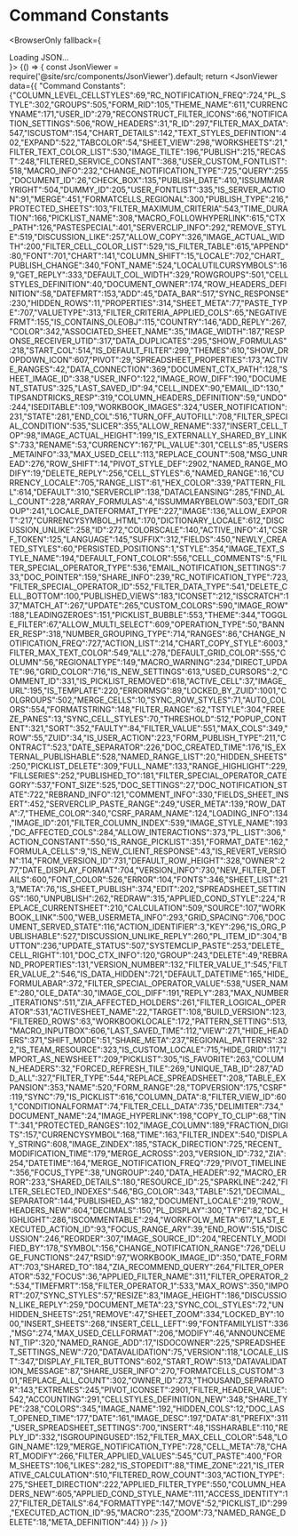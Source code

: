 
# Command Constants

<BrowserOnly fallback={<div>Loading JSON...</div>}>
{() => {
    const JsonViewer = require('@site/src/components/JsonViewer').default;
    return <JsonViewer data={{
        "Command Constants": {"COLUMN_LEVEL_CELLSTYLES":69,"RC_NOTIFICATION_FREQ":724,"PL_STYLE":302,"GROUPS":505,"FORM_RID":105,"THEME_NAME":611,"CURRENCYNAME":171,"USER_ID":279,"RECONSTRUCT_FILTER_ICONS":66,"NOTIFICATION_SETTINGS":506,"ROW_HEADERS":31,"R_ID":297,"FILTER_MAX_DATA":547,"ISCUSTOM":154,"CHART_DETAILS":142,"TEXT_STYLES_DEFINTION":402,"EXPAND":522,"TABCOLOR":54,"SHEET_VIEW":298,"WORKSHEETS":21,"FILTER_TEXT_COLOR_LIST":530,"IMAGE_TILTE":196,"PUBLISH":215,"RECAST":248,"FILTERED_SERVICE_CONSTANT":368,"USER_CUSTOM_FONTLIST":518,"MACRO_INFO":232,"CHANGE_NOTIFICATION_TYPE":725,"QUERY":255,"DOCUMENT_ID":26,"CHECK_BOX":135,"PUBLISH_DATE":410,"ISSUMMARYRIGHT":504,"DUMMY_ID":205,"USER_FONTLIST":335,"IS_SERVER_ACTION":91,"MERGE":451,"FORMATCELLS_REGIONAL":300,"PUBLISH_TYPE":216,"PROTECTED_SHEETS":103,"FILTER_MAXIMUM_CRITERIA":543,"TIME_DURATION":166,"PICKLIST_NAME":308,"MACRO_FOLLOWHYPERLINK":615,"CTX_PATH":126,"PASTESPECIAL":401,"SERVERCLIP_INFO":292,"REMOVE_STYLE":519,"DISCUSSION_LIKE":257,"ALLOW_COPY":326,"IMAGE_ACTUAL_WIDTH":200,"FILTER_CELL_COLOR_LIST":529,"IS_FILTER_TABLE":615,"APPEND":80,"FONT":701,"CHART":141,"COLUMN_SHIFT":15,"LOCALE":702,"CHART_PUBLISH_CHANGE":340,"FONT_NAME":524,"LOCALUTILCURSYMBOLS":169,"GET_REPLY":333,"DEFAULT_COL_WIDTH":329,"ROWGROUPS":501,"CELLSTYLES_DEFINITION":40,"DOCUMENT_OWNER":174,"ROW_HEADERS_DEFINITION":58,"DATEFMRT":153,"ADD":45,"DATA_BAR":517,"SYNC_RESPONSE":230,"HIDDEN_ROWS":11,"PROPERTIES":314,"SHEET_META":77,"PASTE_TYPE":707,"VALUETYPE":313,"FILTER_CRITERIA_APPLIED_COLS":65,"NEGATIVEFRMT":155,"IS_CONTAINS_OLEOBJ":115,"COUNTRY":146,"ADD_REPLY":267,"COLOR":342,"ASSOCIATED_SHEET_NAME":35,"IMAGE_WIDTH":187,"RESPONSE_RECEIVER_UTID":317,"DATA_DUPLICATES":295,"SHOW_FORMULAS":218,"START_COL":514,"IS_DEFAULT_FILTER":299,"THEMES":610,"SHOW_DROPDOWN_ICON":607,"PIVOT":29,"SPREADSHEET_PROPERTIES":173,"ACTIVE_RANGES":42,"DATA_CONNECTION":369,"DOCUMENT_CTX_PATH":128,"SHEET_IMAGE_ID":338,"USER_INFO":122,"IMAGE_ROW_DIFF":190,"DOCUMENT_STATUS":325,"LAST_SAVED_ID":94,"CELL_INDEX":90,"EMAIL_ID":130,"TIPSANDTRICKS_RESP":319,"COLUMN_HEADERS_DEFINITION":59,"UNDO":244,"ISEDITABLE":109,"WORKBOOK_IMAGES":324,"USER_NOTIFICATION":231,"STATE":281,"END_COL":516,"TURN_OFF_AUTOFILL":708,"FILTER_SPECIAL_CONDITION":535,"SLICER":355,"ALLOW_RENAME":337,"INSERT_CELL_TOP":98,"IMAGE_ACTUAL_HEIGHT":199,"IS_EXTERNALLY_SHARED_BY_LINKS":733,"RENAME":53,"CURRENCY":167,"PL_VALUE":301,"CELLS":85,"USERS_METAINFO":33,"MAX_USED_CELL":113,"REPLACE_COUNT":508,"MSG_UNREAD":276,"ROW_SHIFT":14,"PIVOT_STYLE_DEF":2902,"NAMED_RANGE_MODIFY":19,"DELETE_REPLY":256,"CELL_STYLES":6,"NAMED_RANGE":16,"CURRENCY_LOCALE":705,"RANGE_LIST":61,"HEX_COLOR":339,"PATTERN_FILL":614,"DEFAULT":310,"SERVERCLIP":138,"DATACLEANSING":285,"FIND_ALL_COUNT":228,"ARRAY_FORMULAS":4,"ISSUMMARYBELOW":503,"EDIT_GROUP":241,"LOCALE_DATEFORMAT_TYPE":227,"IMAGE":136,"ALLOW_EXPORT":217,"CURRENCYSYMBOL_HTML":170,"DICTIONARY_LOCALE":612,"DISCUSSION_UNLIKE":258,"ID":272,"COLORSCALE":140,"ACTIVE_INFO":41,"CSRF_TOKEN":125,"LANGUAGE":145,"SUFFIX":312,"FIELDS":450,"NEWLY_CREATED_STYLES":60,"PERSISTED_POSITIONS":1,"STYLE":354,"IMAGE_TEXT_STYLE_NAME":194,"DEFAULT_FONT_COLOR":556,"CELL_COMMENTS":5,"FILTER_SPECIAL_OPERATOR_TYPE":536,"EMAIL_NOTIFICATION_SETTINGS":733,"DOC_POINTER":159,"SHARE_INFO":239,"RC_NOTIFICATION_TYPE":723,"FILTER_SPECIAL_OPERATOR_ID":552,"FILTER_DATA_TYPE":541,"DELETE_CELL_BOTTOM":100,"PUBLISHED_VIEWS":183,"ICONSET":212,"ISSCRATCH":137,"MATCH_AT":267,"UPDATE":265,"CUSTOM_COLORS":590,"IMAGE_ROW":188,"LEADINGZEROES":151,"PICKLIST_BUBBLE":553,"THEME":344,"TOGGLE_FILTER":67,"ALLOW_MULTI_SELECT":609,"OPERATION_TYPE":50,"BANNER_RESP":318,"NUMBER_GROUPING_TYPE":714,"RANGES":86,"CHANGE_NOTIFICATION_FREQ":727,"ACTION_LIST":214,"CHART_COPY_STYLE":6003,"FILTER_MAX_TEXT_COLOR":549,"ALL":278,"DEFAULT_GRID_COLOR":555,"COLUMN":56,"REGIONALTYPE":149,"MACRO_WARNING":234,"DIRECT_UPDATE":96,"GRID_COLOR":716,"IS_NEW_SETTINGS":613,"USED_CURSORS":2,"COMMENT_ID":331,"IS_PICKLIST_REMOVED":618,"ACTIVE_CELL":37,"IMAGE_URL":195,"IS_TEMPLATE":220,"ERRORMSG":89,"LOCKED_BY_ZUID":1001,"COLGROUPS":502,"MERGE_CELLS":10,"SYNC_ROW_STYLES":71,"AUTO_COLORS":554,"FORMATSTRING":148,"FILTER_RANGE":62,"TSTYLE":304,"FREEZE_PANES":13,"SYNC_CELL_STYLES":70,"THRESHOLD":512,"POPUP_CONTENT":321,"SORT":352,"FAULTY":84,"FILTER_VALUE":551,"MAX_COLS":349,"ROW":55,"ZUID":34,"IS_USER_ACTION":223,"FORM_PUBLISH_TYPE":211,"CONTRACT":523,"DATE_SEPARATOR":226,"DOC_CREATED_TIME":176,"IS_EXTERNAL_PUBLISHABLE":528,"NAMED_RANGE_LIST":20,"HIDDEN_SHEETS":250,"PICKLIST_DELETE":309,"FULL_NAME":133,"RANGE_HIGHLIGHT":229,"FILLSERIES":252,"PUBLISHED_TO":181,"FILTER_SPECIAL_OPERATOR_CATEGORY":537,"FONT_SIZE":525,"DOC_SETTINGS":27,"DOC_NOTIFICATION_STATE":722,"REBRAND_INFO":121,"COMMENT_INFO":330,"FIELDS_SHEET_INSERT":452,"SERVERCLIP_PASTE_RANGE":249,"USER_META":139,"ROW_DATA":7,"THEME_COLOR":340,"CSRF_PARAM_NAME":124,"LOADING_INFO":134,"IMAGE_ID":201,"FILTER_COLUMN_INDEX":539,"IMAGE_STYLE_NAME":193,"DC_AFFECTED_COLS":284,"ALLOW_INTERACTIONS":373,"PL_LIST":306,"ACTION_CONSTANT":550,"IS_RANGE_PICKLIST":351,"FORMAT_DATE":162,"FORMULA_CELLS":9,"IS_NEW_CLIENT_RESPONSE":43,"IS_REVERT_VERSION":114,"FROM_VERSION_ID":731,"DEFAULT_ROW_HEIGHT":328,"OWNER":277,"DATE_DISPLAY_FORMAT":704,"VERSION_INFO":730,"NEW_FILTER_DETAILS":600,"FONT_COLOR":526,"ERROR":104,"FONTS":346,"SHEET_LIST":213,"META":76,"IS_SHEET_PUBLISH":374,"EDIT":202,"SPREADSHEET_SETTINGS":160,"UNPUBLISH":262,"REDRAW":315,"APPLIED_COND_STYLE":224,"REPLACE_CURRENTSHEET":210,"CALCULATION":509,"SOURCE":107,"WORKBOOK_LINK":500,"WEB_USERMETA_INFO":293,"GRID_SPACING":706,"DOCUMENT_SERVED_STATE":116,"ACTION_IDENTIFIER":3,"KEY":296,"IS_ORG_PUBLISHABLE":527,"DISCUSSION_UNLIKE_REPLY":260,"PL_ITEM_ID":304,"BUTTON":236,"UPDATE_STATUS":507,"SYSTEMCLIP_PASTE":253,"DELETE_CELL_RIGHT":101,"DOC_CTX_INFO":120,"GROUP":243,"DELETE":49,"REBRAND_PROPERTIES":131,"VERSION_NUMBER":132,"FILTER_VALUE_1":545,"FILTER_VALUE_2":546,"IS_DATA_HIDDEN":721,"DEFAULT_DATETIME":165,"HIDE_FORMULABAR":372,"FILTER_SPECIAL_OPERATOR_VALUE":538,"USER_NAME":280,"OLE_DATA":30,"IMAGE_COL_DIFF":191,"REPLY":283,"MAX_NUMBER_ITERATIONS":511,"ZIA_AFFECTED_HOLDERS":261,"FILTER_LOGICAL_OPERATOR":531,"ACTIVESHEET_NAME":22,"TARGET":108,"BUILD_VERSION":123,"FILTERED_ROWS":63,"WORKBOOKLOCALE":172,"PATTERN_SETTING":513,"MACRO_INPUTBOX":606,"LAST_SAVED_TIME":112,"VIEW":271,"HIDE_HEADERS":371,"SHIFT_MODE":51,"SHARE_META":237,"REGIONAL_PATTERNS":322,"IS_TEAM_RESOURCE":323,"IS_CUSTOM_LOCALE":715,"HIDE_GRID":117,"IMPORT_AS_NEWSHEET":209,"PICKLIST":305,"IS_FAVORITE":263,"COLUMN_HEADERS":32,"FORCED_REFRESH_TILE":269,"UNIQUE_TAB_ID":287,"ADD_ALL":327,"FILTER_TYPE":544,"REPLACE_SPREADSHEET":208,"TABLE_EXPANSION":353,"NAME":520,"FORM_RANGE":28,"TOPVERSION":175,"CSRF":119,"SYNC":79,"IS_PICKLIST":616,"COLUMN_DATA":8,"FILTER_VIEW_ID":601,"CONDITIONALFORMAT":74,"FILTER_CELL_DATA":735,"DELIMITER":734,"DOCUMENT_NAME":24,"IMAGE_HYPERLINK":198,"COPY_TO_CLIP":68,"TINT":341,"PROTECTED_RANGES":102,"IMAGE_COLUMN":189,"FRACTION_DIGITS":157,"CURRENCYSYMBOL":168,"TIME":163,"FILTER_INDEX":540,"DISPLAY_STRING":608,"IMAGE_ZINDEX":185,"STACK_DIRECTION":725,"RECENT_MODIFICATION_TIME":179,"MERGE_ACROSS":203,"VERSION_ID":732,"ZIA":254,"DATETIME":164,"MERGE_NOTIFICATION_FREQ":729,"PIVOT_TIMELINE":356,"FOCUS_TYPE":38,"UNGROUP":240,"DATA_HEADER":92,"MACRO_ERROR":233,"SHARED_DETAILS":180,"RESOURCE_ID":25,"SPARKLINE":242,"FILTER_SELECTED_INDEXES":546,"BG_COLOR":343,"TABLE":521,"DECIMAL_SEPARATOR":144,"PUBLISHED_AS":182,"DOCUMENT_LOCALE":219,"ROW_HEADERS_NEW":604,"DECIMALS":150,"PL_DISPLAY":300,"TYPE":82,"DC_HIGHLIGHT":286,"ISCOMMENTABLE":294,"WORKFOLW_META":617,"LAST_EXECUTED_ACTION_ID":93,"FOCUS_RANGE_ARY":39,"END_ROW":515,"DISCUSSION":246,"REORDER":307,"IMAGE_SOURCE_ID":204,"RECENTLY_MODIFIED_BY":178,"SYMBOL":156,"CHANGE_NOTIFICATION_RANGE":726,"DELUGE_FUNCTIONS":247,"RSID":97,"WORKBOOK_IMAGE_ID":350,"DATE_FORMAT":703,"SHARED_TO":184,"ZIA_RECOMMEND_QUERY":264,"FILTER_OPERATOR":532,"FOCUS":36,"APPLIED_FILTER_NAME":311,"FILTER_OPERATOR_2":534,"TIMEFMRT":158,"FILTER_OPERATOR_1":533,"MAX_ROWS":350,"IMPORT":207,"SYNC_STYLES":57,"RESIZE":83,"IMAGE_HEIGHT":186,"DISCUSSION_LIKE_REPLY":259,"DOCUMENT_META":23,"SYNC_COL_STYLES":72,"UNHIDDEN_SHEETS":251,"REMOVE":47,"SHEET_ZOOM":334,"LOCKED_BY":1000,"INSERT_SHEETS":268,"INSERT_CELL_LEFT":99,"FONTFAMILYLIST":336,"MSG":274,"MAX_USED_CELLFORMAT":206,"MODIFY":46,"ANNOUNCEMENT_TIP":320,"NAMED_RANGE_ADD":17,"ISDOCOWNER":225,"SPREADSHEET_SETTINGS_NEW":720,"DATAVALIDATION":75,"VERSION":118,"LOCALE_LIST":347,"DISPLAY_FILTER_BUTTONS":602,"START_ROW":513,"DATAVALIDATION_MESSAGE":87,"SHARE_USER_INFO":270,"FORMATCELLS_CUSTOM":301,"REPLACE_ALL_COUNT":302,"OWNER_ID":273,"THOUSAND_SEPARATOR":143,"EXTREMES":245,"PIVOT_ICONSET":2901,"FILTER_HEADER_VALUE":542,"ACCOUNTING":291,"CELLSTYLES_DEFINITION_NEW":348,"SHARE_TYPE":238,"COLORS":345,"IMAGE_NAME":192,"HIDDEN_COLS":12,"DOC_LAST_OPENED_TIME":177,"DATE":161,"IMAGE_DESC":197,"DATA":81,"PREFIX":311,"USER_SPREADSHEET_SETTINGS":700,"INSERT":48,"ISSHARABLE":110,"REPLY_ID":332,"ISGROUPINGUSED":152,"FILTER_MAX_CELL_COLOR":548,"LOGIN_NAME":129,"MERGE_NOTIFICATION_TYPE":728,"CELL_META":78,"CHART_MODIFY":266,"FILTER_APPLIED_VALUES":545,"CUT_PASTE":400,"FORM_SHEETS":106,"LIKES":282,"IS_STOPEDIT":88,"TIME_ZONE":221,"IS_ITERATIVE_CALCULATION":510,"FILTERED_ROW_COUNT":303,"ACTION_TYPE":275,"SHEET_DIRECTION":222,"APPLIED_FILTER_TYPE":550,"COLUMN_HEADERS_NEW":605,"APPLIED_COND_STYLE_NAME":111,"ACCESS_IDENTITY":127,"FILTER_DETAILS":64,"FORMATTYPE":147,"MOVE":52,"PICKLIST_ID":299,"EXECUTED_ACTION_ID":95,"MACRO":235,"ZOOM":73,"NAMED_RANGE_DELETE":18,"META_DEFINITION":44}
    }} />
    }}
</BrowserOnly>